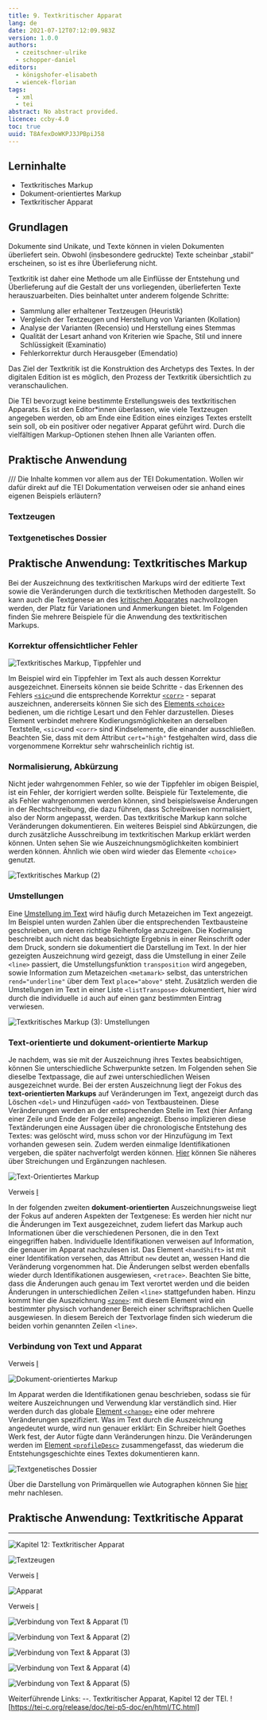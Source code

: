 ```yaml
---
title: 9. Textkritischer Apparat
lang: de
date: 2021-07-12T07:12:09.983Z
version: 1.0.0
authors:
  - czeitschner-ulrike
  - schopper-daniel
editors:
  - königshofer-elisabeth
  - wiencek-florian
tags:
  - xml
  - tei
abstract: No abstract provided.
licence: ccby-4.0
toc: true
uuid: T8AfexDoWKPJ3JPBpiJ58
---
```

## Lerninhalte

- Textkritisches Markup
- Dokument-orientiertes Markup
- Textkritischer Apparat

## Grundlagen

Dokumente sind Unikate, und Texte können in vielen Dokumenten überliefert sein. Obwohl (insbesondere gedruckte) Texte scheinbar „stabil“ erscheinen, so ist es ihre Überlieferung nicht.

Textkritik ist daher eine Methode um alle Einflüsse der Entstehung und Überlieferung auf die Gestalt der uns vorliegenden, überlieferten Texte herauszuarbeiten. Dies beinhaltet unter anderem folgende Schritte:

- Sammlung aller erhaltener Textzeugen (Heuristik)
- Vergleich der Textzeugen und Herstellung von Varianten (Kollation)
- Analyse der Varianten (Recensio) und Herstellung eines Stemmas
- Qualität der Lesart anhand von Kriterien wie Spache, Stil und innere Schlüssigkeit (Examinatio)
- Fehlerkorrektur durch Herausgeber (Emendatio)

Das Ziel der Textkritik ist die Konstruktion des Archetyps des Textes. In der digitalen Edition ist es möglich, den Prozess der Textkritik übersichtlich zu veranschaulichen.

Die TEI bevorzugt keine bestimmte Erstellungsweis des textkritischen Apparats. Es ist den Editor*innen überlassen, wie viele Textzeugen angegeben werden, ob am Ende eine Edition eines einziges Textes erstellt sein soll, ob ein positiver oder negativer Apparat geführt wird. Durch die vielfältigen Markup-Optionen stehen Ihnen alle Varianten offen.

## Praktische Anwendung

/// Die Inhalte kommen vor allem aus der TEI Dokumentation. Wollen wir dafür direkt auf die TEI Dokumentation verweisen oder sie anhand eines eigenen Beispiels erläutern?

### Textzeugen

### Textgenetisches Dossier

## Praktische Anwendung: Textkritisches Markup

Bei der Auszeichnung des textkritischen Markups wird der editierte Text sowie die Veränderungen durch die textkritischen Methoden dargestellt. So kann auch die Textgenese an des [kritischen Apparates](https://tei-c.org/release/doc/tei-p5-doc/en/html/TC.html) nachvollzogen werden, der Platz für Variationen und Anmerkungen bietet. Im Folgenden finden Sie mehrere Beispiele für die Anwendung des textkritischen Markups.

### Korrektur offensichtlicher Fehler

![Textkritisches Markup, Tippfehler und ](images/Folie70.png "Textkritisches Markup (1)")

Im Beispiel wird ein Tippfehler im Text als auch dessen Korrektur ausgezeichnet. Einerseits können sie beide Schritte - das Erkennen des Fehlers [`<sic>`](https://tei-c.org/release/doc/tei-p5-doc/en/html/ref-sic.html)und die entsprechende Korrektur [`<corr>`](https://tei-c.org/release/doc/tei-p5-doc/en/html/ref-corr.html) - separat auszeichnen, andererseits können Sie sich des [Elements `<choice>`](https://tei-c.org/release/doc/tei-p5-doc/en/html/ref-choice.html) bedienen, um die richtige Lesart und den Fehler darzustellen. Dieses Element verbindet mehrere Kodierungsmöglichkeiten an derselben Textstelle, `<sic>`und  `<corr>` sind Kindselemente, die einander ausschließen. Beachten Sie, dass mit dem Attribut `cert="high"` festgehalten wird, dass die vorgenommene Korrektur sehr wahrscheinlich richtig ist.

### Normalisierung, Abkürzung

Nicht jeder wahrgenommen Fehler, so wie der Tippfehler im obigen Beispiel, ist ein Fehler, der korrigiert werden sollte. Beispiele für Textelemente, die als Fehler wahrgenommen werden können, sind beispielsweise Änderungen in der Rechtschreibung, die dazu führen, dass Schreibweisen normalisiert, also der Norm angepasst, werden. Das textkritische Markup kann solche Veränderungen dokumentieren. Ein weiteres Beispiel sind Abkürzungen, die durch zusätzliche Ausschreibung im textkritischen Markup erklärt werden können. Unten sehen Sie wie Auszeichnungsmöglichkeiten kombiniert werden können. Ähnlich wie oben wird wieder das Elemente `<choice>` genutzt.

![Textkritisches Markup (2)](images/Folie71.png "Textkritisches Markup (2)")

### Umstellungen

Eine [Umstellung im Text](https://tei-c.org/release/doc/tei-p5-doc/en/html/PH.html#transpo) wird häufig durch Metazeichen im Text angezeigt. Im Beispiel unten wurden Zahlen über die entsprechenden Textbausteine geschrieben, um deren richtige Reihenfolge anzuzeigen. Die Kodierung beschreibt auch nicht das beabsichtigte Ergebnis in einer Reinschrift oder dem Druck, sondern sie dokumentiert die Darstellung im Text. In der hier gezeigten Auszeichnung wird gezeigt, dass die Umstellung in einer Zeile `<line>` passiert, die Umstellungsfunktion `transposition` wird angegeben, sowie Information zum Metazeichen `<metamark>` selbst, das unterstrichen `rend="underline"` über dem Text `place="above"` steht. Zusätzlich werden die Umstellungen im Text in einer Liste `<listTranspose>` dokumentiert, hier wird durch die individuelle `id` auch auf einen ganz bestimmten Eintrag verwiesen.

![Textkritisches Markup (3): Umstellungen](images/Folie72.png "Textkritisches Markup (3): Umstellungen")

### Text-orientierte und dokument-orientierte Markup

Je nachdem, was sie mit der Auszeichnung ihres Textes beabsichtigen, können Sie unterschiedliche Schwerpunkte setzen. Im Folgenden sehen Sie dieselbe Textpassage, die auf zwei unterschiedlichen Weisen ausgezeichnet wurde.  Bei der ersten Auszeichnung liegt der Fokus des **text-orientierten Markups** auf Veränderungen im Text, angezeigt durch das Löschen `<del>` und Hinzufügen `<add>` von Textbausteinen. Diese Veränderungen werden an der entsprechenden Stelle im Text (hier Anfang einer Zeile und Ende der Folgezeile) angezeigt. Ebenso implizieren diese Textänderungen eine Aussagen über die chronologische Entstehung des Textes: was gelöscht wird, muss schon vor der Hinzufügung im Text vorhanden gewesen sein. Zudem werden einmalige Identifikationen vergeben, die später nachverfolgt werden können. [Hier](https://www.tei-c.org/release/doc/tei-p5-doc/en/html/PH.html#PH-meta) können Sie näheres über Streichungen und Ergänzungen nachlesen.

![Text-Orientiertes Markup](images/Folie73.png)

Verweis [I](https://www.tei-c.org/release/doc/tei-p5-doc/en/html/PH.html#index-egXML-d53e97442)

In der folgenden zweiten **dokument-orientierten** Auszeichnungsweise liegt der Fokus auf anderen Aspekten der Textgenese:  Es werden hier nicht nur die Änderungen im Text ausgezeichnet, zudem liefert das Markup auch Informationen über die verschiedenen Personen, die in den Text eingegriffen haben. Individuelle Identifikationen verweisen auf Information, die genauer im Apparat nachzulesen ist. Das Element `<handShift>` ist mit einer Identifikation versehen, das Attribut `new` deutet an, wessen Hand die Veränderung vorgenommen hat.  Die Änderungen selbst werden ebenfalls wieder durch Identifikationen ausgewiesen, `<retrace>`. Beachten Sie bitte, dass die Änderungen auch genau im Text verortet werden und die beiden Änderungen in unterschiedlichen Zeilen `<line>` stattgefunden haben. Hinzu kommt hier die Auszeichnung [`<zone>`](https://tei-c.org/release/doc/tei-p5-doc/en/html/ref-zone.html): mit diesem Element wird ein bestimmter physisch vorhandener Bereich einer schriftsprachlichen Quelle ausgewiesen. In diesem Bereich der Textvorlage finden sich wiederum die beiden vorhin genannten Zeilen `<line>`.  

### Verbindung von Text und Apparat

Verweis [I](https://www.tei-c.org/release/doc/tei-p5-doc/en/html/ref-metamark.html)

![Dokument-orientiertes Markup](images/Folie74.png)

Im Apparat werden die Identifikationen genau beschrieben, sodass sie für weitere Auszeichnungen und Verwendung klar verständlich sind. Hier werden durch das globale [Element `<change>`](https://tei-c.org/release/doc/tei-p5-doc/en/html/ref-att.global.change.html)  eine oder mehrere Veränderungen spezifiziert. Was im Text durch die Auszeichnung angedeutet wurde, wird nun genauer erklärt: Ein Schreiber hielt Goethes Werk fest, der Autor fügte dann Veränderungen hinzu. Die Veränderungen werden im [Element `<profileDesc>`](https://www.tei-c.org/release/doc/tei-p5-doc/de/html/ref-profileDesc.html) zusammengefasst, das wiederum die Entstehungsgeschichte eines Textes dokumentieren kann.

![Textgenetisches Dossier](images/Folie75.png)

Über die Darstellung von Primärquellen wie Autographen können Sie [hier](https://www.tei-c.org/release/doc/tei-p5-doc/en/html/PH.html#index-egXML-d53e97442) mehr nachlesen.

## Praktische Anwendung: Textkritische Apparat



- - -

![Kapitel 12: Textkritischer Apparat](images/Folie76.png)

![Textzeugen](images/Folie77.png)

Verweis [I](https://books.google.at/books?id=FNAMAQAAIAAJ&pg=PR6&focus=viewport&hl=de&output=html)

![Apparat](images/Folie78.png)

Verweis [I](https://books.google.at/books?id=FNAMAQAAIAAJ&hl=de&pg=RA1-PR2#v=onepage&q&f=false)

![Verbindung von Text & Apparat (1)](images/Folie79.png)

![Verbindung von Text & Apparat (2)](images/Folie80.png)

![Verbindung von Text & Apparat (3)](images/Folie81.png)

![Verbindung von Text & Apparat (4)](images/Folie82.png)

![Verbindung von Text & Apparat (5)](images/Folie83.png)

Weiterführende Links:
--. Textkritischer Apparat, Kapitel 12 der TEI. !\[https://tei-c.org/release/doc/tei-p5-doc/en/html/TC.html]